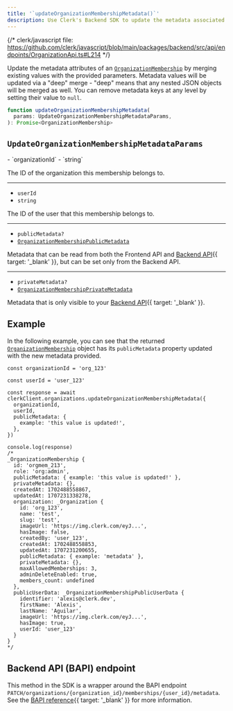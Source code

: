 ```yaml
---
title: '`updateOrganizationMembershipMetadata()`'
description: Use Clerk's Backend SDK to update the metadata associated with a user's organization membership.
---
```


{/* clerk/javascript file: https://github.com/clerk/javascript/blob/main/packages/backend/src/api/endpoints/OrganizationApi.ts#L214 */}

Update the metadata attributes of an [`OrganizationMembership`](/docs/references/backend/types/backend-organization-membership) by merging existing values with the provided parameters. Metadata values will be updated via a "deep" merge - "deep" means that any nested JSON objects will be merged as well. You can remove metadata keys at any level by setting their value to `null`.

```ts
function updateOrganizationMembershipMetadata(
  params: UpdateOrganizationMembershipMetadataParams,
): Promise<OrganizationMembership>
```

## `UpdateOrganizationMembershipMetadataParams`

<Properties>
  - `organizationId`
  - `string`

  The ID of the organization this membership belongs to.

  ---

  - `userId`
  - `string`

  The ID of the user that this membership belongs to.

  ---

  - `publicMetadata?`
  - [`OrganizationMembershipPublicMetadata`](/docs/references/javascript/types/metadata#organization-membership-public-metadata)

  Metadata that can be read from both the Frontend API and [Backend API](/docs/reference/backend-api){{ target: '_blank' }}, but can be set only from the Backend API.

  ---

  - `privateMetadata?`
  - [`OrganizationMembershipPrivateMetadata`](/docs/references/javascript/types/metadata#organization-membership-private-metadata)

  Metadata that is only visible to your [Backend API](/docs/reference/backend-api){{ target: '_blank' }}.
</Properties>

## Example

In the following example, you can see that the returned [`OrganizationMembership`](/docs/references/backend/types/backend-organization-membership) object has its `publicMetadata` property updated with the new metadata provided.

```tsx {{ mark: [[8, 10], 18] }}
const organizationId = 'org_123'

const userId = 'user_123'

const response = await clerkClient.organizations.updateOrganizationMembershipMetadata({
  organizationId,
  userId,
  publicMetadata: {
    example: 'this value is updated!',
  },
})

console.log(response)
/*
_OrganizationMembership {
  id: 'orgmem_213',
  role: 'org:admin',
  publicMetadata: { example: 'this value is updated!' },
  privateMetadata: {},
  createdAt: 1702488558867,
  updatedAt: 1707231338278,
  organization: _Organization {
    id: 'org_123',
    name: 'test',
    slug: 'test',
    imageUrl: 'https://img.clerk.com/eyJ...',
    hasImage: false,
    createdBy: 'user_123',
    createdAt: 1702488558853,
    updatedAt: 1707231200655,
    publicMetadata: { example: 'metadata' },
    privateMetadata: {},
    maxAllowedMemberships: 3,
    adminDeleteEnabled: true,
    members_count: undefined
  },
  publicUserData: _OrganizationMembershipPublicUserData {
    identifier: 'alexis@clerk.dev',
    firstName: 'Alexis',
    lastName: 'Aguilar',
    imageUrl: 'https://img.clerk.com/eyJ...',
    hasImage: true,
    userId: 'user_123'
  }
}
*/
```

## Backend API (BAPI) endpoint

This method in the SDK is a wrapper around the BAPI endpoint `PATCH/organizations/{organization_id}/memberships/{user_id}/metadata`. See the [BAPI reference](/docs/reference/backend-api/tag/Organization-Memberships#operation/UpdateOrganizationMembershipMetadata){{ target: '_blank' }} for more information.
